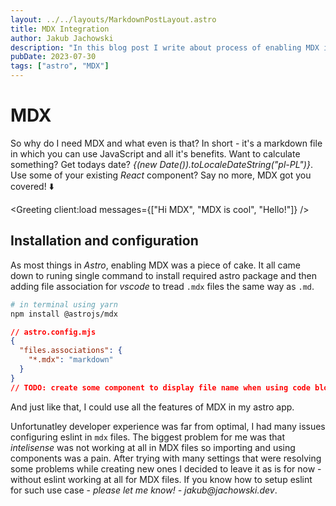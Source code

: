 ```yaml
---
layout: ../../layouts/MarkdownPostLayout.astro
title: MDX Integration
author: Jakub Jachowski
description: "In this blog post I write about process of enabling MDX in Astro"
pubDate: 2023-07-30
tags: ["astro", "MDX"]
---
```



# MDX

So why do I need MDX and what even is that? In short - it's a markdown file in which you can use JavaScript and all it's benefits. Want to calculate something? Get todays date? _{(new Date()).toLocaleDateString("pl-PL")}_. Use some of your existing _React_ component? Say no more, MDX got you covered! ⬇️

<Greeting client:load messages={["Hi MDX", "MDX is cool", "Hello!"]} />

## Installation and configuration

As most things in _Astro_, enabling MDX was a piece of cake. It all came down to runing single command to install required astro package and then adding file association for _vscode_ to tread `.mdx` files the same way as `.md`.

```zsh
# in terminal using yarn
npm install @astrojs/mdx
```

```json
// astro.config.mjs
{
  "files.associations": {
    "*.mdx": "markdown"
  }
}
// TODO: create some component to display file name when using code block 🥲
```

And just like that, I could use all the features of MDX in my astro app.

Unfortunatley developer experience was far from optimal, I had many issues configuring eslint in `mdx` files. The biggest problem for me was that _intelisense_ was not working at all in MDX files so importing and using components was a pain. After trying with many settings that were resolving some problems while creating new ones I decided to leave it as is for now - without eslint working at all for MDX files. If you know how to setup eslint for such use case - _please let me know! - jakub@jachowski.dev_.
